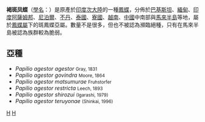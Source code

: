 {{NoteTA
|G1=Butterfly
}}
{{noteTA
|T=zh-cn:褐斑凤蝶; zh-tw:斑鳳蝶; 
|1=zh-cn:褐斑凤蝶; zh-tw:斑鳳蝶; 
}}
{{Speciesbox 
| taxon = Papilio agestor
| image = Cadugoides_agestor_508.png
| status = LC
| status_system = CSRL
| status_ref =
| binomial_authority = [[Gray|Gray]], 1831
}}

'''褐斑凤蝶'''（[[學名|學名]]：''{{lang|la|Papilio (Chilasa) agestor}}''）是原產於[[印度次大陸|印度次大陸]]的一種[[鳳蝶|鳳蝶]]，分佈於[[巴基斯坦|巴基斯坦]]、[[緬甸|緬甸]]、[[印度|印度]][[阿薩姆邦|阿薩姆邦]]、[[尼泊爾|尼泊爾]]、[[不丹|不丹]]、[[泰國|泰國]]、[[寮國|寮國]]、[[越南|越南]]、[[中國|中國]]中南部與[[馬來半島|馬來半島]]等地，屬於[[鳳蝶屬|鳳蝶屬]]下的斑鳳蝶亞屬。數量不是很多，但也不被認為瀕臨絕種，只有在馬來半島被認為族群較為脆弱。

==亞種==
*''Papilio agestor agestor'' <small>Gray, 1831</small>
*''Papilio agestor govindra'' <small>Moore, 1864</small>
*''Papilio agestor matsumurae'' <small>Fruhstorfer</small>
*''Papilio agestor restricta'' <small>Leech, 1893</small>
*''Papilio agestor shirozui'' <small>(Igarashi, 1979)</small>
*''Papilio agestor teruyonae'' <small>(Shinkai, 1996)</small>

{{Taxonbar}}
[[Category:1831年描述的昆虫|H]]
[[Category:鳳蝶屬|H]]